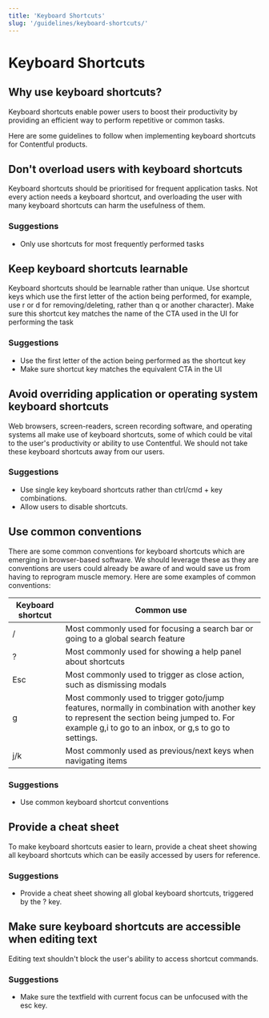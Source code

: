 ```yaml
---
title: 'Keyboard Shortcuts'
slug: '/guidelines/keyboard-shortcuts/'
---
```


# Keyboard Shortcuts

## Why use keyboard shortcuts?

Keyboard shortcuts enable power users to boost their productivity by providing an efficient way to perform repetitive or common tasks.

Here are some guidelines to follow when implementing keyboard shortcuts for Contentful products.

## Don't overload users with keyboard shortcuts

Keyboard shortcuts should be prioritised for frequent application tasks. Not every action needs a keyboard shortcut, and overloading the user with many keyboard shortcuts can harm the usefulness of them.

### Suggestions

- Only use shortcuts for most frequently performed tasks

## Keep keyboard shortcuts learnable

Keyboard shortcuts should be learnable rather than unique. Use shortcut keys which use the first letter of the action being performed, for example, use r or d for removing/deleting, rather than q or another character). Make sure this shortcut key matches the name of the CTA used in the UI for performing the task

### Suggestions

- Use the first letter of the action being performed as the shortcut key
- Make sure shortcut key matches the equivalent CTA in the UI

## Avoid overriding application or operating system keyboard shortcuts

Web browsers, screen-readers, screen recording software, and operating systems all make use of keyboard shortcuts, some of which could be vital to the user's productivity or ability to use Contentful. We should not take these keyboard shortcuts away from our users.

### Suggestions

- Use single key keyboard shortcuts rather than ctrl/cmd + key combinations.
- Allow users to disable shortcuts.

## Use common conventions

There are some common conventions for keyboard shortcuts which are emerging in browser-based software. We should leverage these as they are conventions are users could already be aware of and would save us from having to reprogram muscle memory. Here are some examples of common conventions:

| Keyboard shortcut | Common use                                                                                                                                                                                        |
| ----------------- | ------------------------------------------------------------------------------------------------------------------------------------------------------------------------------------------------- |
| /                 | Most commonly used for focusing a search bar or going to a global search feature                                                                                                                  |
| ?                 | Most commonly used for showing a help panel about shortcuts                                                                                                                                       |
| Esc               | Most commonly used to trigger as close action, such as dismissing modals                                                                                                                          |
| g                 | Most commonly used to trigger goto/jump features, normally in combination with another key to represent the section being jumped to. For example g,i to go to an inbox, or g,s to go to settings. |
| j/k               | Most commonly used as previous/next keys when navigating items                                                                                                                                    |

### Suggestions

- Use common keyboard shortcut conventions

## Provide a cheat sheet

To make keyboard shortcuts easier to learn, provide a cheat sheet showing all keyboard shortcuts which can be easily accessed by users for reference.

### Suggestions

- Provide a cheat sheet showing all global keyboard shortcuts, triggered by the ? key.

## Make sure keyboard shortcuts are accessible when editing text

Editing text shouldn't block the user's ability to access shortcut commands.

### Suggestions

- Make sure the textfield with current focus can be unfocused with the esc key.
